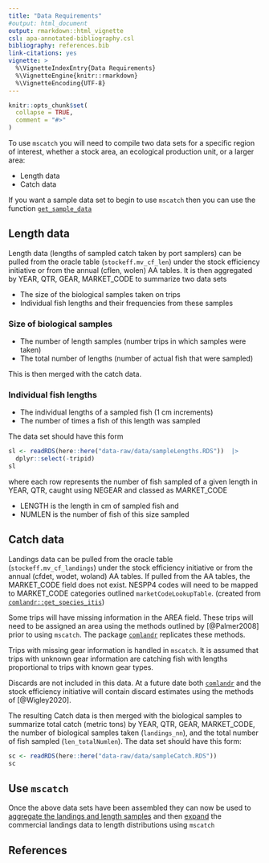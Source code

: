 ```yaml
---
title: "Data Requirements"
#output: html_document
output: rmarkdown::html_vignette
csl: apa-annotated-bibliography.csl
bibliography: references.bib
link-citations: yes
vignette: >
  %\VignetteIndexEntry{Data Requirements}
  %\VignetteEngine{knitr::rmarkdown}
  %\VignetteEncoding{UTF-8}
---
```


```r
knitr::opts_chunk$set(
  collapse = TRUE,
  comment = "#>"
)
```

To use `mscatch` you will need to compile two data sets for a specific region of interest, whether a stock area, an ecological production unit, or a larger area:

* Length data
* Catch data

If you want a sample data set to begin to use `mscatch` then you can use the function [`get_sample_data`](../reference/get_sample_data.html)

## Length data

Length data (lengths of sampled catch taken by port samplers) can be pulled from the oracle table (`stockeff.mv_cf_len`) under the stock efficiency initiative or from the annual (cflen, wolen) AA tables. It is then aggregated by YEAR, QTR, GEAR, MARKET_CODE to summarize two data sets

* The size of the biological samples taken on trips
* Individual fish lengths and their frequencies from these samples

### Size of biological samples

* The number of length samples (number trips in which samples were taken) 
* The total number of lengths (number of actual fish that were sampled) 

This is then merged with the catch data.

### Individual fish lengths

* The individual lengths of a sampled fish (1 cm increments)
* The number of times a fish of this length was sampled

The data set should have this form

``` r
sl <- readRDS(here::here("data-raw/data/sampleLengths.RDS"))  |> 
  dplyr::select(-tripid)
sl
```

where each row represents the number of fish sampled of a given length in YEAR, QTR, caught using NEGEAR and classed as MARKET_CODE

* LENGTH is the length in cm of sampled fish and 
* NUMLEN is the number of fish of this size sampled 

## Catch data

Landings data can be pulled from the oracle table (`stockeff.mv_cf_landings`) under the stock efficiency initiative or from the annual (cfdet, wodet, woland) AA tables. If pulled from the AA tables, the MARKET_CODE field does not exist. NESPP4 codes will need to be mapped to MARKET_CODE categories outlined `marketCodeLookupTable`. (created from [`comlandr::get_species_itis`](https://noaa-edab.github.io/comlandr/reference/get_species_itis.html))

Some trips will have missing information in the AREA field. These trips will need to be assigned an area using the methods outlined by [@Palmer2008] prior to using `mscatch`. The package [`comlandr`](https://noaa-edab.github.io/comlandr/index.html) replicates these methods.

Trips with missing gear information is handled in `mscatch`. It is assumed that trips with unknown gear information are catching fish with lengths proportional to trips with known gear types.

Discards are not included in this data. At a future date both [`comlandr`](https://noaa-edab.github.io/comlandr/index.html) and the stock efficiency initiative will contain discard estimates using the methods of [@Wigley2020].

The resulting Catch data is then merged with the biological samples to summarize total catch (metric tons) by YEAR, QTR, GEAR, MARKET_CODE, the number of biological samples taken (`landings_nn`), and the total number of fish sampled (`len_totalNumlen`). The data set should have this form:

``` r
sc <- readRDS(here::here("data-raw/data/sampleCatch.RDS"))
sc
```


## Use `mscatch`

Once the above data sets have been assembled they can now be used to [aggregate the landings and length samples](aggregationRules.html) and then [expand](catchExpansion.html) the commercial landings data to length distributions using `mscatch`


## References

